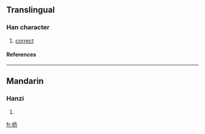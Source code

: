{{see|撟}}

==Translingual==
===Han character===
{{Han char|rn=64|rad=手|as=06|sn=9|four=|canj=手竹大中 (QHKL)}}
# [[correct]]
====References====
{{Han ref|kx=0431.171|hdz=31871.010|uh=6322|ud=25378}}
----
==Mandarin==
===Hanzi===
{{cmn-hanzi|tra=撟|pin=[[jiǎo]] ([[jiao3]]), [[zhèng]] ([[zheng4]])|wg=chiao<sup>3</sup>, cheng<sup>4</sup>}}
# {{defn|Mandarin}}

[[fr:挢]]